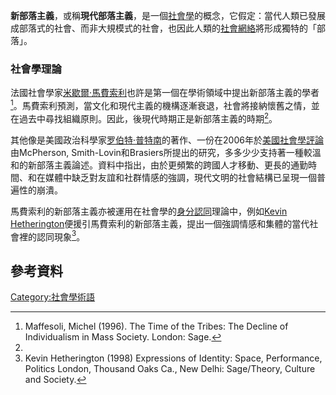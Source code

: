 '''新部落主義'''，或稱'''現代部落主義'''，是一個[[社會學|社會學]]的概念，它假定：當代人類已發展成部落式的社會、而非大規模式的社會，也因此人類的[[社會網絡|社會網絡]]將形成獨特的「部落」。
===社會學理論===
法國社會學家[[米歇爾·馬費索利|米歇爾·馬費索利]]也許是第一個在學術領域中提出新部落主義的學者<ref name="#1"> Maffesoli, Michel (1996). The Time of the Tribes: The Decline of Individualism in Mass Society. London: Sage.</ref>。馬費索利預測，當文化和現代主義的機構逐漸衰退，社會將接納懷舊之情，並在過去中尋找組織原則。因此，後現代時期正是新部落主義的時期<ref name="#1"/>。

其他像是美國政治科學家[[罗伯特·普特南|罗伯特·普特南]]的著作、一份在2006年於[[美國社會學評論|美國社會學評論]]由McPherson, Smith-Lovin和Brasiers所提出的研究，多多少少支持著一種較溫和的新部落主義論述。資料中指出，由於更頻繁的跨國人才移動、更長的通勤時間、和在媒體中缺乏對友誼和社群情感的強調，現代文明的社會結構已呈現一個普遍性的崩潰。

馬費索利的新部落主義亦被運用在社會學的[[身分認同|身分認同]]理論中，例如[[Kevin_Hetherington|Kevin Hetherington]]便援引馬費索利的新部落主義，提出一個強調情感和集體的當代社會裡的認同現象<ref>Kevin Hetherington (1998) Expressions of Identity: Space, Performance, Politics London, Thousand Oaks Ca., New Delhi: Sage/Theory, Culture and Society.</ref>。

==參考資料==
{{REFLIST}}

[[Category:社會學術語|Category:社會學術語]]